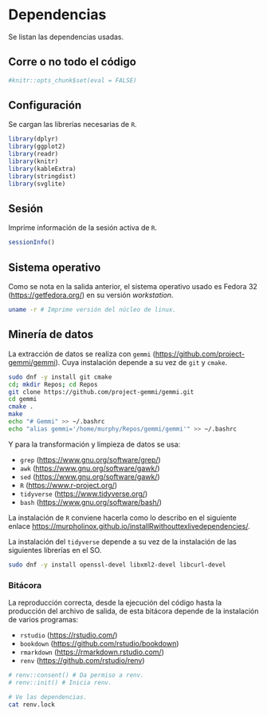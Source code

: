 # Dependencias
Se listan las dependencias usadas.

## Corre o no todo el código
```r
#knitr::opts_chunk$set(eval = FALSE)
```

## Configuración
Se cargan las librerías necesarias de `R`.

```r
library(dplyr)
library(ggplot2)
library(readr)
library(knitr)
library(kableExtra)
library(stringdist)
library(svglite)
```

## Sesión
Imprime información de la sesión activa de `R`.
```r
sessionInfo()
```

## Sistema operativo
Como se nota en la salida anterior, el sistema operativo usado es Fedora 32 (<https://getfedora.org/>) en su versión *workstation*. 

```bash
uname -r # Imprime versión del núcleo de linux.
```

## Minería de datos
La extracción de datos se realiza con `gemmi` (<https://github.com/project-gemmi/gemmi>). Cuya instalación depende a su vez de `git` y `cmake`.

```bash
sudo dnf -y install git cmake
cd; mkdir Repos; cd Repos
git clone https://github.com/project-gemmi/gemmi.git
cd gemmi
cmake .
make
echo "# Gemmi" >> ~/.bashrc
echo "alias gemmi='/home/murphy/Repos/gemmi/gemmi'" >> ~/.bashrc
```

Y para la transformación y limpieza de datos se usa:

- `grep` (<https://www.gnu.org/software/grep/>)
- `awk` (<https://www.gnu.org/software/gawk/>)
- `sed` (<https://www.gnu.org/software/gawk/>)
- `R` (<https://www.r-project.org/>)
- `tidyverse` (<https://www.tidyverse.org/>)
- `bash` (<https://www.gnu.org/software/bash/>)

La instalación de `R` conviene hacerla como lo describo en el siguiente enlace <https://murpholinox.github.io/installRwithouttexlivedependencies/>.

La instalación del `tidyverse` depende a su vez de la instalación de las siguientes librerías en el SO. 

```bash
sudo dnf -y install openssl-devel libxml2-devel libcurl-devel
```

### Bitácora
La reproducción correcta, desde la ejecución del código hasta la producción del archivo de salida, de esta bitácora depende de la instalación de varios programas:

- `rstudio` (<https://rstudio.com/>)
- `bookdown` (<https://github.com/rstudio/bookdown>) 
- `rmarkdown` (<https://rmarkdown.rstudio.com/>)
- `renv` (<https://github.com/rstudio/renv>)

```r
# renv::consent() # Da permiso a renv.
# renv::init() # Inicia renv.
```

```bash
# Ve las dependencias.
cat renv.lock
```